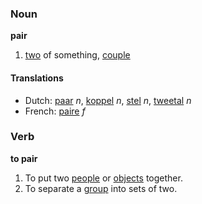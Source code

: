 ===Noun===
'''pair'''

#[[two]] of something, [[couple]]

====Translations====
*Dutch: [[paar]] ''n'', [[koppel]] ''n'', [[stel]] ''n'', [[tweetal]] ''n''
*French: [[paire]] ''f''

===Verb===
'''to pair'''

# To put two [[people]] or [[objects]] together. 
# To separate a [[group]] into sets of two.